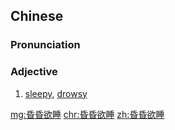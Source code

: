 ==Chinese==
{{zh-forms}}

===Pronunciation===
{{zh-pron
|m=hūnhūnyùshuì
|cat=a
}}

===Adjective===
{{zh-adj}}

# [[sleepy]], [[drowsy]]

[[mg:昏昏欲睡]]
[[chr:昏昏欲睡]]
[[zh:昏昏欲睡]]